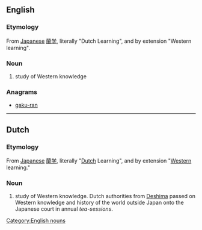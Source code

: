==English==
{{wikipedia}}

===Etymology===
From [[w:Japanese language|Japanese]] [[蘭学]], literally "Dutch Learning", and by extension "Western learning".

===Noun===
{{head|en}}

# {{context|historical|lang=en}} study of Western knowledge

===Anagrams===
* [[gaku-ran#English|gaku-ran]]

[[Category:English nouns]]

----

==Dutch==

===Etymology===
From [[w:Japanese language|Japanese]] [[蘭学]], literally "[[Dutch]] Learning", and by extension "[[Western]] learning."

===Noun===
{{nl-noun}}

# {{context|historical|lang=nl}} study of Western knowledge. Dutch authorities from [[w:Deshima|Deshima]] passed on Western knowledge and history of the world outside Japan onto the Japanese court in annual ''tea-sessions''.